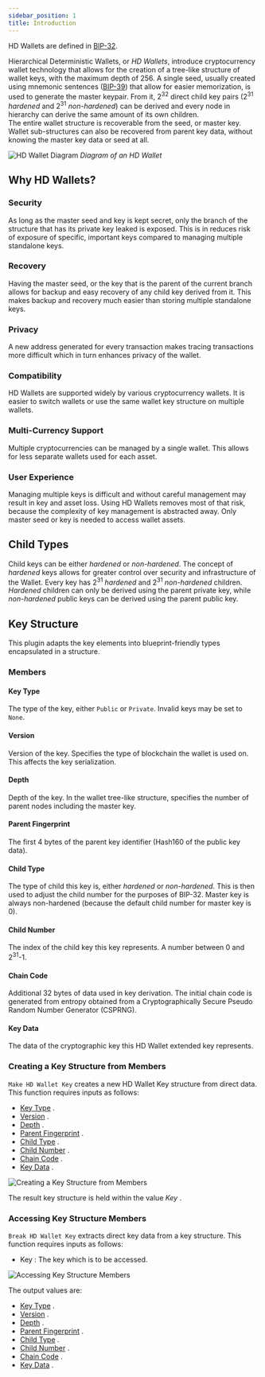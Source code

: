 ```yaml
---
sidebar_position: 1
title: Introduction
---
```


HD Wallets are defined in [BIP-32](https://github.com/bitcoin/bips/blob/master/bip-0032.mediawiki#serialization-format).

Hierarchical Deterministic Wallets, or *HD Wallets*, introduce cryptocurrency wallet technology that allows for the creation
of a tree-like structure of wallet keys, with the maximum depth of 256. A single seed, usually created using mnemonic sentences
([BIP-39](https://github.com/bitcoin/bips/blob/master/bip-0039.mediawiki)) that allow for easier memorization, is used to
generate the master keypair. From it, 2<sup>32</sup> direct child key pairs (2<sup>31</sup> *hardened* and 2<sup>31</sup> *non-hardened*)
can be derived and every node in hierarchy can derive the same amount of its own children.<br/> The entire wallet structure
is recoverable from the seed, or master key. Wallet sub-structures can also be recovered from parent key data, without
knowing the master key data or seed at all.

![HD Wallet Diagram](_static/img/hd_wallet_diagram.png)
*Diagram of an HD Wallet*

## Why HD Wallets?

### Security

As long as the master seed and key is kept secret, only the branch of the structure that has its private key leaked is exposed.
This is in reduces risk of exposure of specific, important keys compared to managing multiple standalone keys.

### Recovery

Having the master seed, or the key that is the parent of the current branch allows for backup and easy recovery of any child key derived from it.
This makes backup and recovery much easier than storing multiple standalone keys.

### Privacy

A new address generated for every transaction makes tracing transactions more difficult which in turn enhances privacy of the wallet.

### Compatibility

HD Wallets are supported widely by various cryptocurrency wallets. It is easier to switch wallets or use the same wallet key structure
on multiple wallets.

### Multi-Currency Support

Multiple cryptocurrencies can be managed by a single wallet. This allows for less separate wallets used for each asset.

### User Experience

Managing multiple keys is difficult and without careful management may result in key and asset loss. Using HD Wallets removes
most of that risk, because the complexity of key management is abstracted away. Only master seed or key is needed to access wallet assets.

## Child Types

Child keys can be either *hardened* or *non-hardened*. The concept of *hardened* keys allows for greater control over
security and infrastructure of the Wallet. Every key has 2<sup>31</sup> *hardened* and 2<sup>31</sup> *non-hardened* children.
*Hardened* children can only be derived using the parent private key, while *non-hardened* public keys can be derived using the parent public key.

## Key Structure

This plugin adapts the key elements into blueprint-friendly types encapsulated in a structure.

### Members

#### Key Type

The type of the key, either `Public` or `Private`. Invalid keys may be set to `None`.

#### Version

Version of the key. Specifies the type of blockchain the wallet is used on. This affects the key serialization.

#### Depth

Depth of the key. In the wallet tree-like structure, specifies the number of parent nodes including the master key.

#### Parent Fingerprint

The first 4 bytes of the parent key identifier (Hash160 of the public key data).

#### Child Type

The type of child this key is, either *hardened* or *non-hardened*. This is then used to adjust the child number for the purposes of BIP-32.
Master key is always non-hardened (because the default child number for master key is 0).

#### Child Number

The index of the child key this key represents. A number between 0 and 2<sup>31</sup>-1.

#### Chain Code

Additional 32 bytes of data used in key derivation. The initial chain code is generated from entropy obtained from a
Cryptographically Secure Pseudo Random Number Generator (CSPRNG).

#### Key Data

The data of the cryptographic key this HD Wallet extended key represents.

### Creating a Key Structure from Members

`Make HD Wallet Key` creates a new HD Wallet Key structure from direct data.
This function requires inputs as follows:

* [Key Type](#key-type) <Step text="1"/>.
* [Version](#version) <Step text="2"/>.
* [Depth](#depth) <Step text="3"/>.
* [Parent Fingerprint](#parent-fingerprint) <Step text="4"/>.
* [Child Type](#child-type) <Step text="5"/>.
* [Child Number](#child-number) <Step text="6"/>.
* [Chain Code](#chain-code) <Step text="7"/>.
* [Key Data](#key-data) <Step text="8"/>.

![Creating a Key Structure from Members](_static/img/make_hd_wallet_key.png)

The result key structure is held within the value *Key* <Step text="9"/>.

### Accessing Key Structure Members

`Break HD Wallet Key` extracts direct key data from a key structure.
This function requires inputs as follows:

* Key <Step text="1"/> : The key which is to be accessed.

![Accessing Key Structure Members](_static/img/break_hd_wallet_key.png)

The output values are:

* [Key Type](#key-type) <Step text="2"/>.
* [Version](#version) <Step text="3"/>.
* [Depth](#depth) <Step text="4"/>.
* [Parent Fingerprint](#parent-fingerprint) <Step text="5"/>.
* [Child Type](#child-type) <Step text="6"/>.
* [Child Number](#child-number) <Step text="7"/>.
* [Chain Code](#chain-code) <Step text="8"/>.
* [Key Data](#key-data) <Step text="9"/>.